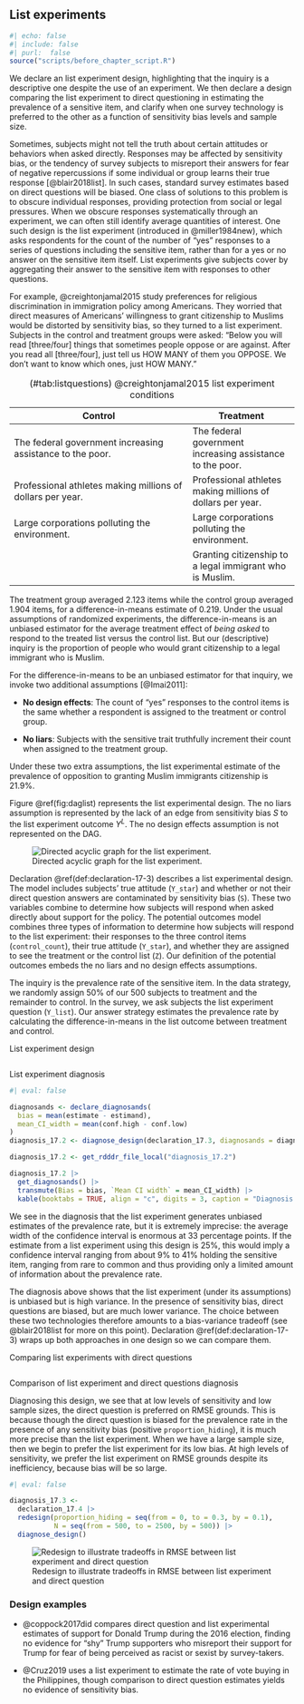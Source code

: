 ## List experiments {.unnumbered}

```r
#| echo: false
#| include: false
#| purl:  false
source("scripts/before_chapter_script.R")
```

:::: {.ddbox}
We declare an list experiment design, highlighting that the inquiry is a descriptive one despite the use of an experiment. We then declare a design comparing the list experiment to direct questioning in estimating the prevalence of a sensitive item, and clarify when one survey technology is preferred to the other as a function of sensitivity bias levels and sample size.
::::


Sometimes, subjects might not tell the truth about certain attitudes or behaviors when asked directly. Responses may be affected by sensitivity bias, or the tendency of survey subjects to misreport their answers for fear of negative repercussions if some individual or group learns their true response [@blair2018list]. In such cases, standard survey estimates based on direct questions will be biased. One class of solutions to this problem is to obscure individual responses, providing protection from social or legal pressures. When we obscure responses systematically through an experiment, we can often still identify average quantities of interest. One such design is the list experiment (introduced in @miller1984new), which asks respondents for the count of the number of "yes" responses to a series of questions including the sensitive item, rather than for a yes or no answer on the sensitive item itself. List experiments give subjects cover by aggregating their answer to the sensitive item with responses to other questions.

For example, @creightonjamal2015 study preferences for religious discrimination in immigration policy among Americans. They worried that direct measures of Americans' willingness to grant citizenship to Muslims would be distorted by sensitivity bias, so they turned to a list experiment. Subjects in the control and treatment groups were asked: "Below you will read [three/four] things that sometimes people oppose or are against. After you read all [three/four], just tell us HOW MANY of them you OPPOSE. We don’t want to know which ones, just HOW MANY."

| Control                                                                                           | Treatment                                                   |
| ------------------------------------------------------------------------------------------------- | ----------------------------------------------------------- |
| The federal government increasing assistance to the poor.                                         | The federal government increasing assistance to the poor.   |
| Professional athletes making millions of dollars per year.                                        | Professional athletes making millions of dollars per year.  |
| Large corporations polluting the environment.                                                     | Large corporations polluting the environment.               |
|                                                                                                   | Granting citizenship to a legal immigrant who is Muslim.    |

Table: (\#tab:listquestions) @creightonjamal2015 list experiment conditions

The treatment group averaged 2.123 items while the control group averaged 1.904 items, for a difference-in-means estimate of 0.219. Under the usual assumptions of randomized experiments, the difference-in-means is an unbiased estimator for the average treatment effect of *being asked* to respond to the treated list versus the control list. But our (descriptive) inquiry is the proportion of people who would grant citizenship to a legal immigrant who is Muslim.

For the difference-in-means to be an unbiased estimator for that inquiry, we invoke two additional assumptions [@Imai2011]:

- **No design effects**: The count of "yes" responses to the control items is the same whether a respondent is assigned to the treatment or control group. 

- **No liars**: Subjects with the sensitive trait truthfully increment their count when assigned to the treatment group. 

Under these two extra assumptions, the list experimental estimate of the prevalence of opposition to granting Muslim immigrants citizenship is 21.9%.

Figure \@ref(fig:daglist) represents the list experimental design. The no liars assumption is represented by the lack of an edge from sensitivity bias $S$ to the list experiment outcome $Y^L$. The no design effects assumption is not represented on the DAG. 

![Directed acyclic graph for the list experiment.](/figures/figure-17-1){#fig:figure-17-1}

Declaration \@ref(def:declaration-17-3) describes a list experimental design. The model includes subjects' true attitude (`Y_star`) and whether or not their direct question answers are contaminated by sensitivity bias (`S`). These two variables combine to determine how subjects will respond when asked directly about support for the policy. The potential outcomes model combines three types of information to determine how subjects will respond to the list experiment: their responses to the three control items (`control_count`), their true attitude (`Y_star`), and whether they are assigned to see the treatment or the control list (`Z`). Our definition of the potential outcomes embeds the no liars and no design effects assumptions. 

The inquiry is the prevalence rate of the sensitive item. In the data strategy, we randomly assign 50\% of our 500 subjects to treatment and the remainder to control. In the survey, we ask subjects the list experiment question (`Y_list`). Our answer strategy estimates the prevalence rate by calculating the difference-in-means in the list outcome between treatment and control.

:::{.definition #declaration-17-3} 

List experiment design

```r
```

:::



:::{.lemma #diagnosis-17-2}

List experiment diagnosis

```r
#| eval: false

diagnosands <- declare_diagnosands(
  bias = mean(estimate - estimand),
  mean_CI_width = mean(conf.high - conf.low)
)
diagnosis_17.2 <- diagnose_design(declaration_17.3, diagnosands = diagnosands)
```

```r
diagnosis_17.2 <- get_rdddr_file_local("diagnosis_17.2")
```

```r
diagnosis_17.2 |> 
  get_diagnosands() |> 
  transmute(Bias = bias, `Mean CI width` = mean_CI_width) |> 
  kable(booktabs = TRUE, align = "c", digits = 3, caption = "Diagnosis of a list experiment.")
```

We see in the diagnosis that the list experiment generates unbiased estimates of the prevalence rate, but it is extremely imprecise: the average width of the confidence interval is enormous at 33 percentage points. If the estimate from a list experiment using this design is 25%, this would imply a confidence interval ranging from about 9% to 41% holding the sensitive item, ranging from rare to common and thus providing only a limited amount of information about the prevalence rate.

:::

The diagnosis above shows that the list experiment (under its assumptions) is unbiased but is high variance. In the presence of sensitivity bias, direct questions are biased, but are much lower variance. The choice between these two technologies therefore amounts to a bias-variance tradeoff (see @blair2018list for more on this point). Declaration \@ref(def:declaration-17-3) wraps up both approaches in one design so we can compare them.

:::{.definition #declaration-17-4} 

Comparing list experiments with direct questions

```r
```

:::

:::{.lemma #diagnosis-17-3}

Comparison of list experiment and direct questions diagnosis

Diagnosing this design, we see that at low levels of sensitivity and low sample sizes, the direct question is preferred on RMSE grounds. This is because though the direct question is biased for the prevalence rate in the presence of any sensitivity bias (positive `proportion_hiding`), it is much more precise than the list experiment. When we have a large sample size, then we begin to prefer the list experiment for its low bias. At high levels of sensitivity, we prefer the list experiment on RMSE grounds despite its inefficiency, because bias will be so large. 

```r
#| eval: false

diagnosis_17.3 <- 
  declaration_17.4 |> 
  redesign(proportion_hiding = seq(from = 0, to = 0.3, by = 0.1), 
           N = seq(from = 500, to = 2500, by = 500)) |> 
  diagnose_design()
```

:::

![Redesign to illustrate tradeoffs in RMSE between list experiment and direct question](/figures/figure-17-2){#fig:figure-17-2}

### Design examples

- @coppock2017did compares direct question and list experimental estimates of support for Donald Trump during the 2016 election, finding no evidence for "shy" Trump supporters who misreport their support for Trump for fear of being perceived as racist or sexist by survey-takers.

- @Cruz2019 uses a list experiment to estimate the rate of vote buying in the Philippines, though comparison to direct question estimates yields no evidence of sensitivity bias.
